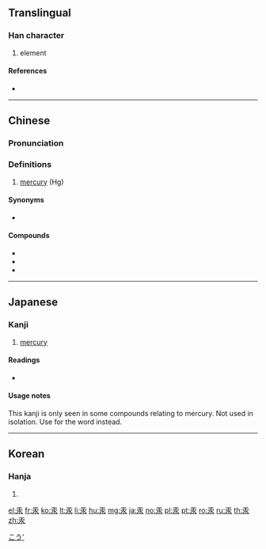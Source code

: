 {{character info/new}}
==Translingual==

===Han character===
{{Han char|rn=85|rad=水|as=03|sn=7|four=10232|canj=ME}}

# element

====References====
* {{Han ref|kx=0606.030|dkj=17139|dj=0999.120|hdz=31550.010|uh=6C5E|ud=27742|bh=A845|bd=43077}}

----

==Chinese==
{{zh-forms}}

===Pronunciation===
{{zh-pron
|m=gǒng
|c=hung6,hung3
|h=pfs=
|md=
|mn=hóng
|w=
|mc=y
|oc=y
|cat=n
}}

===Definitions===
{{zh-hanzi}}

# {{lb|zh|chemistry}} [[mercury]] (Hg)

====Synonyms====
* {{zh-l|水銀}}

====Compounds====
* {{zh-l|汞弧燈}}
* {{zh-l|汞極電池}}
* {{zh-l|汞中毒}}

{{zh-cat|Chemical elements}}

----

==Japanese==

===Kanji===
{{ja-kanji|grade=|rs=水03}}

# [[mercury]]

====Readings====
* {{ja-readings|on=[[こう]] (kō)|kun=[[みずがね]] (mizugane)}}

====Usage notes====
This kanji is only seen in some compounds relating to mercury. Not used in isolation. Use {{l|ja|水銀}} for the word {{m|en|mercury}} instead.

[[Category:ja:Chemical elements|こう']]

----

==Korean==

===Hanja===
{{ko-hanja|hangeul=홍|eumhun=|rv=hong|mr=hong|y=hong}}

# {{defn|lang=ko|sort=水03}}

[[el:汞]]
[[fr:汞]]
[[ko:汞]]
[[lt:汞]]
[[li:汞]]
[[hu:汞]]
[[mg:汞]]
[[ja:汞]]
[[no:汞]]
[[pl:汞]]
[[pt:汞]]
[[ro:汞]]
[[ru:汞]]
[[th:汞]]
[[zh:汞]]